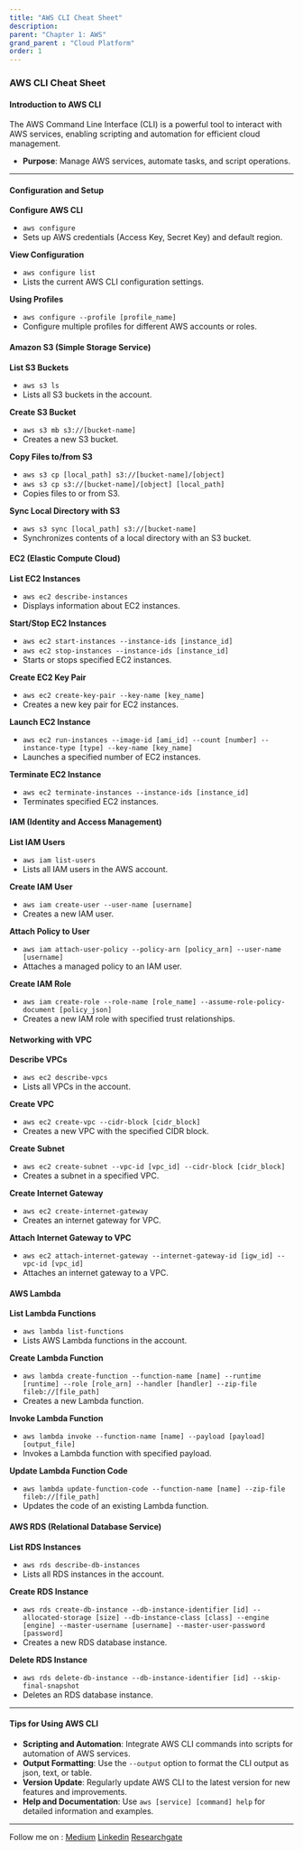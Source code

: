 ```yaml
---
title: "AWS CLI Cheat Sheet"
description:
parent: "Chapter 1: AWS"
grand_parent : "Cloud Platform"
order: 1
---
```


### AWS CLI Cheat Sheet

#### Introduction to AWS CLI
The AWS Command Line Interface (CLI) is a powerful tool to interact with AWS services, enabling scripting and automation for efficient cloud management.

- **Purpose**: Manage AWS services, automate tasks, and script operations.

---

#### Configuration and Setup
**Configure AWS CLI**
- `aws configure`
- Sets up AWS credentials (Access Key, Secret Key) and default region.

**View Configuration**
- `aws configure list`
- Lists the current AWS CLI configuration settings.

**Using Profiles**
- `aws configure --profile [profile_name]`
- Configure multiple profiles for different AWS accounts or roles.

#### Amazon S3 (Simple Storage Service)
**List S3 Buckets**
- `aws s3 ls`
- Lists all S3 buckets in the account.

**Create S3 Bucket**
- `aws s3 mb s3://[bucket-name]`
- Creates a new S3 bucket.

**Copy Files to/from S3**
- `aws s3 cp [local_path] s3://[bucket-name]/[object]`
- `aws s3 cp s3://[bucket-name]/[object] [local_path]`
- Copies files to or from S3.

**Sync Local Directory with S3**
- `aws s3 sync [local_path] s3://[bucket-name]`
- Synchronizes contents of a local directory with an S3 bucket.

#### EC2 (Elastic Compute Cloud)
**List EC2 Instances**
- `aws ec2 describe-instances`
- Displays information about EC2 instances.

**Start/Stop EC2 Instances**
- `aws ec2 start-instances --instance-ids [instance_id]`
- `aws ec2 stop-instances --instance-ids [instance_id]`
- Starts or stops specified EC2 instances.

**Create EC2 Key Pair**
- `aws ec2 create-key-pair --key-name [key_name]`
- Creates a new key pair for EC2 instances.

**Launch EC2 Instance**
- `aws ec2 run-instances --image-id [ami_id] --count [number] --instance-type [type] --key-name [key_name]`
- Launches a specified number of EC2 instances.

**Terminate EC2 Instance**
- `aws ec2 terminate-instances --instance-ids [instance_id]`
- Terminates specified EC2 instances.

#### IAM (Identity and Access Management)
**List IAM Users**
- `aws iam list-users`
- Lists all IAM users in the AWS account.

**Create IAM User**
- `aws iam create-user --user-name [username]`
- Creates a new IAM user.

**Attach Policy to User**
- `aws iam attach-user-policy --policy-arn [policy_arn] --user-name [username]`
- Attaches a managed policy to an IAM user.

**Create IAM Role**
- `aws iam create-role --role-name [role_name] --assume-role-policy-document [policy_json]`
- Creates a new IAM role with specified trust relationships.

#### Networking with VPC
**Describe VPCs**
- `aws ec2 describe-vpcs`
- Lists all VPCs in the account.

**Create VPC**
- `aws ec2 create-vpc --cidr-block [cidr_block]`
- Creates a new VPC with the specified CIDR block.

**Create Subnet**
- `aws ec2 create-subnet --vpc-id [vpc_id] --cidr-block [cidr_block]`
- Creates a subnet in a specified VPC.

**Create Internet Gateway**
- `aws ec2 create-internet-gateway`
- Creates an internet gateway for VPC.

**Attach Internet Gateway to VPC**
- `aws ec2 attach-internet-gateway --internet-gateway-id [igw_id] --vpc-id [vpc_id]`
- Attaches an internet gateway to a VPC.

#### AWS Lambda
**List Lambda Functions**
- `aws lambda list-functions`
- Lists AWS Lambda functions in the account.

**Create Lambda Function**
- `aws lambda create-function --function-name [name] --runtime [runtime] --role [role_arn] --handler [handler] --zip-file fileb://[file_path]`
- Creates a new Lambda function.

**Invoke Lambda Function**
- `aws lambda invoke --function-name [name] --payload [payload] [output_file]`
- Invokes a Lambda function with specified payload.

**Update Lambda Function Code**
- `aws lambda update-function-code --function-name [name] --zip-file fileb://[file_path]`
- Updates the code of an existing Lambda function.

#### AWS RDS (Relational Database Service)
**List RDS Instances**
- `aws rds describe-db-instances`
- Lists all RDS instances in the account.

**Create RDS Instance**
- `aws rds create-db-instance --db-instance-identifier [id] --allocated-storage [size] --db-instance-class [class] --engine [engine] --master-username [username] --master-user-password [password]`
- Creates a new RDS database instance.

**Delete RDS Instance**
- `aws rds delete-db-instance --db-instance-identifier [id] --skip-final-snapshot`
- Deletes an RDS database instance.

---

#### Tips for Using AWS CLI
- **Scripting and Automation**: Integrate AWS CLI commands into scripts for automation of AWS services.
- **Output Formatting**: Use the `--output` option to format the CLI output as json, text, or table.
- **Version Update**: Regularly update AWS CLI to the latest version for new features and improvements.
- **Help and Documentation**: Use `aws [service] [command] help` for detailed information and examples.

---
Follow me on : [Medium](https://medium.com/@neupane.krishna33)
[Linkedin](https://www.linkedin.com/in/krishna-neupane-50082091/)
[Researchgate](https://www.researchgate.net/profile/Krishna-Neupane)